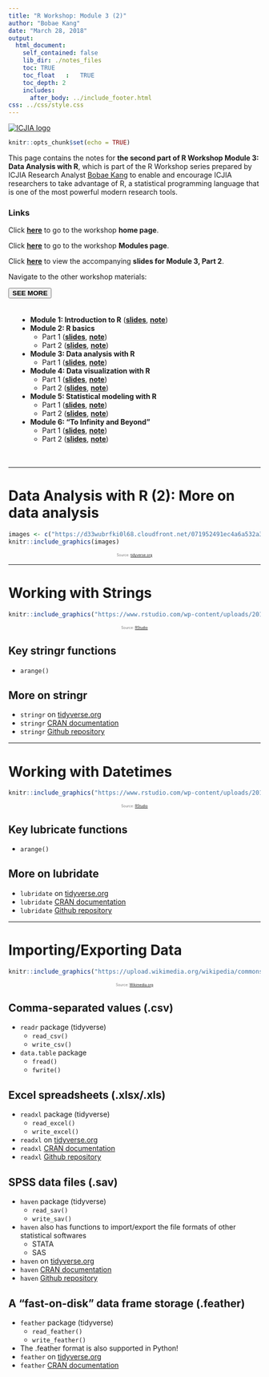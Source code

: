```yaml
---
title: "R Workshop: Module 3 (2)"
author: "Bobae Kang"
date: "March 28, 2018"
output:
  html_document:
    self_contained: false
    lib_dir: ./notes_files
    toc: TRUE
    toc_float	:	TRUE
    toc_depth: 2
    includes:
      after_body: ../include_footer.html
css: ../css/style.css
---
```

<!-- fontawesome CDN -->
<link href="https://maxcdn.bootstrapcdn.com/font-awesome/4.7.0/css/font-awesome.min.css" rel="stylesheet">

<!-- logo -->
<div class="logo">
  <a href="http://www.icjia.state.il.us/"><img src="../images/icjia.png" alt="ICJIA logo"></img></a>
</div>


```r
knitr::opts_chunk$set(echo = TRUE)
```

This page contains the notes for **the second part of R Workshop Module 3: Data Analysis with R**, which is part of the R Workshop series prepared by ICJIA Research Analyst [Bobae Kang](http://www.icjia.state.il.us/biographies/bobae-kang) to enable and encourage ICJIA researchers to take advantage of R, a statistical programming language that is one of the most powerful modern research tools.

### Links
Click [**here**](../index.html) to go to the workshop **home page**.

Click [**here**](../modules.html) to go to the workshop **Modules page**.

Click [**here**](../slides/module3_slides2.html) to view the accompanying **slides for Module 3, Part 2**.

Navigate to the other workshop materials:

<button class="btn" data-toggle="collapse" data-target="#collapse-navigate" aria-expanded="false" aria-controls="collapse-navigate">**SEE MORE**</button>

<div class="collapse mt-1" id="collapse-navigate">
<div style="padding:20px;">

* **Module 1: Introduction to R** ([**slides**](../slides/module1_slides.html),
[**note**](module1_notes.html))
* **Module 2: R basics**
    * Part 1 ([**slides**](../slides/module2_slides1.html), [**note**](module2_notes1.html))
    * Part 2 ([**slides**](../slides/module2_slides2.html), [**note**](module2_notes2.html))
* **Module 3: Data analysis with R**
    * Part 1 ([**slides**](../slides/module3_slides1.html), [**note**](module3_notes2.html))
* **Module 4: Data visualization with R**
    * Part 1 ([**slides**](../slides/module4_slides1.html), [**note**](module4_notes1.html))
    * Part 2 ([**slides**](../slides/module4_slides2.html), [**note**](module4_notes2.html))
* **Module 5: Statistical modeling with R**
    * Part 1 ([**slides**](../slides/module5_slides1.html), [**note**](module5_notes1.html))
    * Part 2 ([**slides**](../slides/module5_slides2.html), [**note**](module5_notes2.html))
* **Module 6: "To Infinity and Beyond"**
    * Part 1 ([**slides**](../slides/module6_slides1.html), [**note**](module6_notes1.html))
    * Part 2 ([**slides**](../slides/module6_slides2.html), [**note**](module6_notes2.html))

</div>
</div>

***

# Data Analysis with R (2): More on data analysis

```r
images <- c("https://d33wubrfki0l68.cloudfront.net/071952491ec4a6a532a3f70ecfa2507af4d341f9/c167c/images/hex-dplyr.png", "https://d33wubrfki0l68.cloudfront.net/5f8c22ec53a1ac61684f3e8d59c623d09227d6b9/b15de/images/hex-tidyr.png")
knitr::include_graphics(images)
```
<div style="font-size:0.5em; text-align:center; color: #777;">
Source: <a href="https://www.tidyverse.org/">tidyverse.org</a>
</div>

***

# Working with Strings

```r
knitr::include_graphics("https://www.rstudio.com/wp-content/uploads/2014/04/stringr.png")
```
<div style="font-size:0.5em; text-align:center; color: #777;">
Source: <a href="https://www.rstudio.com/">RStudio</a>
</div>

## Key stringr functions

* `arange()`

## More on stringr

* `stringr` on [tidyverse.org](http://stringr.tidyverse.org/)
* `stringr` [CRAN documentation](https://cran.r-project.org/web/packages/stringr/stringr.pdf)
* `stringr` [Github repository](https://github.com/tidyverse/stringr)

***

# Working with Datetimes

```r
knitr::include_graphics("https://www.rstudio.com/wp-content/uploads/2014/04/lubridate.png")
```
<div style="font-size:0.5em; text-align:center; color: #777;">
Source: <a href="https://www.rstudio.com/">RStudio</a>
</div>

## Key lubricate functions

* `arange()`

## More on lubridate

* `lubridate` on [tidyverse.org](http://lubridate.tidyverse.org/)
* `lubridate` [CRAN documentation](https://cran.r-project.org/web/packages/lubridate/lubridate.pdf)
* `lubridate` [Github repository](https://github.com/tidyverse/lubridate)

***

# Importing/Exporting Data

```r
knitr::include_graphics("https://upload.wikimedia.org/wikipedia/commons/thumb/4/40/Data-transfer.svg/2000px-Data-transfer.svg.png")
```
<p style="font-size:0.5em; text-align:center; color: #777;">
Source: <a href="https://www.wikimedia.org">Wikimedia.org</a>
</p>

## Comma-separated values (.csv)

* `readr` package (tidyverse)
    * `read_csv()`
    * `write_csv()`
* `data.table` package
    * `fread()`
    * `fwrite()`

## Excel spreadsheets (.xlsx/.xls)

* `readxl` package (tidyverse)
    * `read_excel()`
    * `write_excel()`
* `readxl` on [tidyverse.org](http://readxl.tidyverse.org/)
* `readxl` [CRAN documentation](https://cran.r-project.org/web/packages/readxl/readxl.pdf)
* `readxl` [Github repository](https://github.com/tidyverse/readxl)

## SPSS data files (.sav)

* `haven` package (tidyverse)
    * `read_sav()`
    * `write_sav()`
* `haven` also has functions to import/export the file formats of other statistical softwares
    * STATA
    * SAS
* `haven` on [tidyverse.org](http://haven.tidyverse.org/)
* `haven` [CRAN documentation](https://cran.r-project.org/web/packages/haven/haven.pdf)
* `haven` [Github repository](https://github.com/tidyverse/haven)

## A "fast-on-disk" data frame storage (.feather) 

* `feather` package (tidyverse)
    * `read_feather()`
    * `write_feather()`
* The .feather format is also supported in Python!
* `feather` on [tidyverse.org](http://haven.tidyverse.org/)
* `feather` [CRAN documentation](https://cran.r-project.org/web/packages/haven/haven.pdf)
